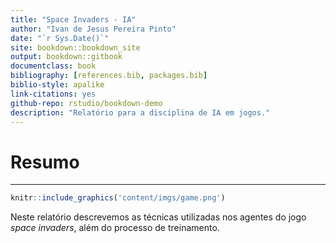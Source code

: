 ```yaml
--- 
title: "Space Invaders - IA"
author: "Ivan de Jesus Pereira Pinto"
date: "`r Sys.Date()`"
site: bookdown::bookdown_site
output: bookdown::gitbook
documentclass: book
bibliography: [references.bib, packages.bib]
biblio-style: apalike
link-citations: yes
github-repo: rstudio/bookdown-demo
description: "Relatório para a disciplina de IA em jogos."
---
```


# Resumo {-}
___

```r
knitr::include_graphics('content/imgs/game.png')
```

Neste relatório descrevemos as técnicas utilizadas nos agentes do jogo _space invaders_, além do processo de treinamento. 

<!--

```r
# automatically create a bib database for R packages
knitr::write_bib(c(
  .packages(), 'bookdown', 'knitr', 'rmarkdown'
), 'packages.bib')
```
-->
